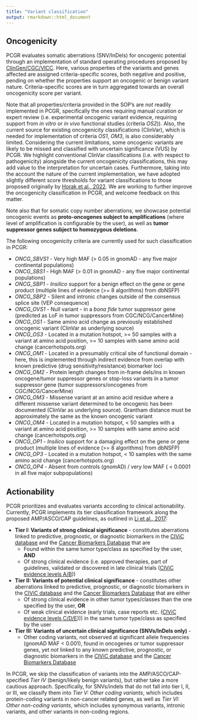 ```yaml
---
title: "Variant classification"
output: rmarkdown::html_document
---
```


## Oncogenicity

PCGR evaluates somatic aberrations (SNV/InDels) for oncogenic potential through an implementation of standard operating procedures proposed by [ClinGen/CGC/VICC](https://pubmed.ncbi.nlm.nih.gov/35101336/). Here, various properties of the variants and genes affected are assigned criteria-specific scores, both negative and positive, pending on whether the properties support an oncogenic or benign variant nature. Criteria-specific scores are in turn aggregated towards an overall oncogenicity score per variant.

Note that all properties/criteria provided in the SOP's are _not_ readily implemented in PCGR, specifically the ones requiring manual curation or expert review (i.e. experimental oncogenic variant evidence, requiring support from _in vitro_ or _in vivo_ functional studies (criteria _OS2_)). Also, the current source for existing oncogenicity classifications (ClinVar), which is needed for implementation of criteria _OS1_, _OM3_, is also considerably limited. Considering the current limitations, some oncogenic variants are likely to be missed and classified with uncertain significance (VUS) by PCGR. We highlight conventional ClinVar classifications (i.e. with respect to pathogenicity) alongside the current oncogenicity classifications, this may add value to the interpretation for uncertain cases. Furthermore, taking into the account the nature of the current implementation, we have adopted slightly different score thresholds for variant classifications to those proposed originally by [Horak et al., 2022](https://pubmed.ncbi.nlm.nih.gov/35101336/). We are working to further improve the oncogenicity classification in PCGR, and welcome feedback on this matter.

Note also that for somatic copy number aberrations, we showcase potential oncogenic events as **proto-oncogenes subject to amplifications** (where level of amplification is configurable by the user), as well as **tumor suppressor genes subject to homozygous deletions**.

The following oncogenicity criteria are currently used for such classification in PCGR:

 * _ONCG_SBVS1_ - Very high MAF (> 0.05 in gnomAD - any five major continental populations)
 * _ONCG_SBS1_ - High MAF (> 0.01 in gnomAD - any five major continental populations)
 * _ONCG_SBP1_ - _Insilico_ support for a benign effect on the gene or gene product (multiple lines of evidence (>= 8 algorithms) from dbNSFP)
 * _ONCG_SBP2_ - Silent and intronic changes outside of the consensus splice site (VEP consequence)
 * _ONCG_OVS1_ - Null variant - in a _bona fide_ tumor suppressor gene (predicted as LoF in tumor suppressors from CGC/NCG/CancerMine)
 * _ONCG_OS1_ - Same amino acid change as previously established oncogenic variant (ClinVar as underlying source)
 * _ONCG_OS3_ - Located in a mutation hotspot, >= 50 samples with a variant at amino acid position, >= 10 samples with same amino acid change (cancerhotspots.org)
 * _ONCG_OM1_ - Located in a presumably critical site of functional domain - here, this is implemented through indirect evidence from overlap with known predictive (drug sensitivity/resistance) biomarker loci 
 * _ONCG_OM2_ - Protein length changes from in-frame dels/ins in known oncogene/tumor suppressor genes or stop-loss variants in a tumor suppressor gene (tumor suppressors/oncogenes from CGC/NCG/CancerMine)
 * _ONCG_OM3_ - Missense variant at an amino acid residue where a different missense variant determined to be oncogenic has been documented (ClinVar as underlying source). Grantham distance must be approximately the same as the known oncogenic variant
 * _ONCG_OM4_ - Located in a mutation hotspot, < 50 samples with a variant at amino acid position, >= 10 samples with same amino acid change (cancerhotspots.org)
 * _ONCG_OP1_ - _Insilico_ support for a damaging effect on the gene or gene product (multiple lines of evidence (>= 8 algorithms) from dbNSFP)
 * _ONCG_OP3_ - Located in a mutation hotspot, < 10 samples with the same amino acid change (cancerhotspots.org)
 * _ONCG_OP4_ - Absent from controls (gnomAD) / very low MAF ( < 0.0001 in all five major subpopulations)
    
## Actionability

PCGR prioritizes and evaluates variants according to clinical actionability. Currently, PCGR implements its tier classification framework along the proposed AMP/ASCO/CAP guidelines, as outlined in [Li et al., 2017](https://www.ncbi.nlm.nih.gov/pmc/articles/PMC5707196/):

- **Tier I: Variants of strong clinical significance** - constitutes aberrations linked to predictive, prognostic, or diagnostic biomarkers in the [CIViC database](https://civicdb.org) and the [Cancer Biomarkers Database](https://www.cancergenomeinterpreter.org/biomarkers) that are
	 - Found within the same tumor type/class as specified by the user, **AND**
	 - Of strong clinical evidence (i.e. approved therapies, part of guidelines, validated or discovered in late clinical trials ([CIViC evidence levels A/B](https://civic.readthedocs.io/en/latest/model/evidence/level.html)))
	 
 - **Tier II: Variants of potential clinical significance** - constitutes other aberrations linked to predictive, prognostic, or diagnostic biomarkers in the [CIViC database](https://civicdb.org) and the [Cancer Biomarkers Database](https://www.cancergenomeinterpreter.org/biomarkers) that are either
	 - Of strong clinical evidence in other tumor types/classes than the one specified by the user, **OR**
	 - Of weak clinical evidence (early trials, case reports etc. ([CIViC evidence levels C/D/E](https://civic.readthedocs.io/en/latest/model/evidence/level.html)))) in the same tumor type/class as specified by the user
	 
 - **Tier III: Variants of uncertain clinical significance (SNVs/InDels only)** -
   - Other coding variants, not observed at significant allele frequencies (gnomAD MAF < 0.001), found in oncogenes or tumor suppressor genes, yet _not_ linked to any known predictive, prognostic, or diagnostic biomarkers in the [CIViC database](https://civicdb.org) and the [Cancer Biomarkers Database](https://www.cancergenomeinterpreter.org/biomarkers)

In PCGR, we skip the classification of variants into the AMP/ASCO/CAP-specified *Tier IV* (benign/likely benign variants), but rather take a more cautious approach. Specifically, for SNVs/indels that do not fall into tier I, II, or III, we classify them into *Tier V: Other coding variants*, which includes protein-coding variants in non-cancer related genes, as well as *Tier VI: Other non-coding variants*, which includes synonymous variants, intronic variants, and other variants in non-coding regions.
